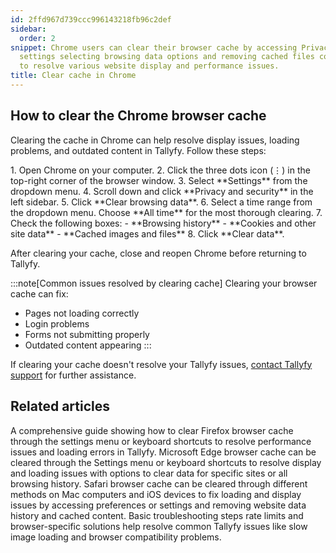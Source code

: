 ```yaml
---
id: 2ffd967d739ccc996143218fb96c2def
sidebar:
  order: 2
snippet: Chrome users can clear their browser cache by accessing Privacy and security
  settings selecting browsing data options and removing cached files cookies and history
  to resolve various website display and performance issues.
title: Clear cache in Chrome
---
```



## How to clear the Chrome browser cache

Clearing the cache in Chrome can help resolve display issues, loading problems, and outdated content in Tallyfy. Follow these steps:

<Steps>
1. Open Chrome on your computer.
2. Click the three dots icon (⋮) in the top-right corner of the browser window.
3. Select **Settings** from the dropdown menu.
4. Scroll down and click **Privacy and security** in the left sidebar.
5. Click **Clear browsing data**.
6. Select a time range from the dropdown menu. Choose **All time** for the most thorough clearing.
7. Check the following boxes:
   - **Browsing history**
   - **Cookies and other site data**
   - **Cached images and files**
8. Click **Clear data**.
</Steps>

After clearing your cache, close and reopen Chrome before returning to Tallyfy.

:::note[Common issues resolved by clearing cache]
Clearing your browser cache can fix:
- Pages not loading correctly
- Login problems
- Forms not submitting properly
- Outdated content appearing
:::

If clearing your cache doesn't resolve your Tallyfy issues, [contact Tallyfy support](https://tallyfy.com/contact-us/) for further assistance.


## Related articles
<CardGrid>
<LinkTitleCard header="<b>Troubleshooting > Clear cache in Firefox</b>" href="/products/pro/miscellaneous/troubleshooting/clear-cache-firefox/" > A comprehensive guide showing how to clear Firefox browser cache through the settings menu or keyboard shortcuts to resolve performance issues and loading errors in Tallyfy. </LinkTitleCard>
<LinkTitleCard header="<b>Troubleshooting > Clear cache in Edge</b>" href="/products/pro/miscellaneous/troubleshooting/clear-cache-edge/" > Microsoft Edge browser cache can be cleared through the Settings menu or keyboard shortcuts to resolve display and loading issues with options to clear data for specific sites or all browsing history. </LinkTitleCard>
<LinkTitleCard header="<b>Troubleshooting > Clear cache in Safari</b>" href="/products/pro/miscellaneous/troubleshooting/clear-cache-safari/" > Safari browser cache can be cleared through different methods on Mac computers and iOS devices to fix loading and display issues by accessing preferences or settings and removing website data history and cached content. </LinkTitleCard>
<LinkTitleCard header="<b>Miscellaneous > Troubleshooting</b>" href="/products/pro/miscellaneous/troubleshooting/" > Basic troubleshooting steps rate limits and browser-specific solutions help resolve common Tallyfy issues like slow image loading and browser compatibility problems. </LinkTitleCard>
</CardGrid>